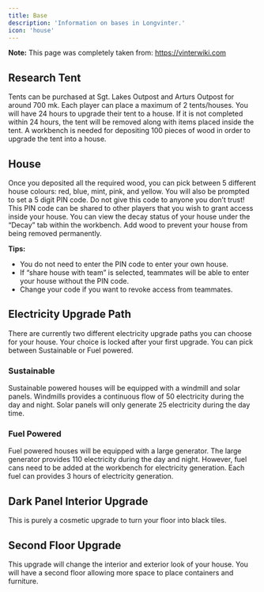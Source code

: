 ```yaml
---
title: Base
description: 'Information on bases in Longvinter.'
icon: 'house'
---
```


<Note>**Note:** This page was completely taken from: https://vinterwiki.com</Note>

## Research Tent

Tents can be purchased at Sgt. Lakes Outpost and Arturs Outpost for around 700 mk. Each player can place a maximum of 2 tents/houses. You will have 24 hours to upgrade their tent to a house. If it is not completed within 24 hours, the tent will be removed along with items placed inside the tent. A workbench is needed for depositing 100 pieces of wood in order to upgrade the tent into a house.

## House

Once you deposited all the required wood, you can pick between 5 different house colours: red, blue, mint, pink, and yellow. You will also be prompted to set a 5 digit PIN code. Do not give this code to anyone you don’t trust! This PIN code can be shared to other players that you wish to grant access inside your house. You can view the decay status of your house under the “Decay” tab within the workbench. Add wood to prevent your house from being removed permanently.

**Tips:**

- You do not need to enter the PIN code to enter your own house.
- If “share house with team” is selected, teammates will be able to enter your house without the PIN code.
- Change your code if you want to revoke access from teammates.

## Electricity Upgrade Path

There are currently two different electricity upgrade paths you can choose for your house. Your choice is locked after your first upgrade. You can pick between Sustainable or Fuel powered.

### Sustainable

Sustainable powered houses will be equipped with a windmill and solar panels. Windmills provides a continuous flow of 50 electricity during the day and night. Solar panels will only generate 25 electricity during the day time.

### Fuel Powered

Fuel powered houses will be equipped with a large generator. The large generator provides 110 electricity during the day and night. However, fuel cans need to be added at the workbench for electricity generation. Each fuel can provides 3 hours of electricity generation.

## Dark Panel Interior Upgrade

This is purely a cosmetic upgrade to turn your floor into black tiles.

## Second Floor Upgrade

This upgrade will change the interior and exterior look of your house. You will have a second floor allowing more space to place containers and furniture.